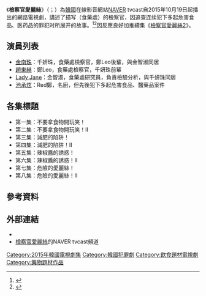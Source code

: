 {{Infobox Television
| show_name            = 檢察官愛麗絲
| original_name        = {{lang|ko|수사관 앨리스}}
| image                = [[File:Detective_Alice.jpg|250px]]
| caption              =
| show_name_2          =
| genre                =
| format               =
| creator              =
| developer            =
| writer               = 
| director             = 
| starring             = [[金南珠_(歌手)|金南珠]]、[[赵东赫|赵东赫]]、[[Lady_Jane|Lady Jane]]
| slogan               =
| theme_music_composer =
| opentheme            =
| endtheme             =
| composer             =
| country              = {{KOR}}
| language             = [[韓語|韓語]]
| num_episodes         = 8
| runtime              = 約10-13分鐘
| company              = consTV
| producer             = 
| executive_producer   = 
| editor               =
| distributor          =
| channel              = [[NAVER|NAVER]] tvcast
| first_run            = {{KOR}}
| first_aired          = {{Start date|2015|10|19}}
| last_aired           = {{End date|2015|10|30}}
| status               =
| preceded_by          =
| followed_by          = [[檢察官愛麗絲2|檢察官愛麗絲2]]
| related              =
| website              = http://www.constv.co.kr/webdrama_view.php?wd_idx=88
}}
《'''檢察官愛麗絲'''》（{{kor|k='''수사관 앨리스'''|hanja='''搜查官앨리스'''}}；{{lang-en|'''''Detective Alice'''''}}）為[[韓國|韓國]]在線影音網站[[NAVER|NAVER]] tvcast自2015年10月19日起播出的網路電視劇，講述了描写{{link-ko|食品医药品安全处|대한민국 식품의약품안전처}}（食藥處）的檢察官，因追查连续犯下多起危害食品、医药品的罪犯时所展开的故事。<ref>{{Cite web |url=http://kpopn.niusnews.com/=K38tp112 |title=存档副本 |access-date=2016-11-22 |archive-url=https://web.archive.org/web/20161122230255/http://kpopn.niusnews.com/=K38tp112 |archive-date=2016-11-22 |dead-url=yes }}</ref><ref>{{Cite web |url=http://www.5011.net/yingshi/118730.html |title=存档副本 |access-date=2016-11-22 |archive-url=https://web.archive.org/web/20161122230504/http://www.5011.net/yingshi/118730.html |archive-date=2016-11-22 |dead-url=yes }}</ref>因反應良好加推續集《[[檢察官愛麗絲2|檢察官愛麗絲2]]》。

==演員列表==
*[[金南珠_(歌手)|金南珠]]：千妍珠，食藥處檢察官，鄭Leo後輩，與金智淑同居
*[[趙東赫|趙東赫]]：鄭Leo，食藥處檢察官，千妍珠前輩
*[[Lady_Jane|Lady Jane]]：金智淑，食藥處研究員，負責檢驗分析，與千妍珠同居
*[[池承炫|池承炫]]：Red鄭，名廚，但先後犯下多起危害食品、醫藥品案件

==各集標題==
*第一集：不要拿食物開玩笑！
*第二集：不要拿食物開玩笑！Ⅱ
*第三集：減肥的陷阱！
*第四集：減肥的陷阱！Ⅱ
*第五集：辣椒醬的誘惑！
*第六集：辣椒醬的誘惑！Ⅱ
*第七集：危險的愛麗絲！
*第八集：危險的愛麗絲！Ⅱ

==參考資料==
{{reflist}}

==外部連結==
*{{official|1=www.constv.co.kr/webdrama_view.php?wd_idx=88}}{{ko}}
*[http://tvcast.naver.com/alice 檢察官愛麗絲]的NAVER tvcast頻道{{ko}}

{{2016年台灣播出之韓劇}}
[[Category:2015年韓國電視劇集|Category:2015年韓國電視劇集]]
[[Category:韓國犯罪劇|Category:韓國犯罪劇]]
[[Category:飲食題材電視劇|Category:飲食題材電視劇]]
[[Category:藥物題材作品|Category:藥物題材作品]]